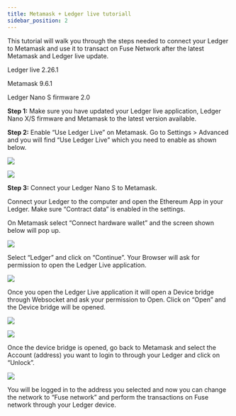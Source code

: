 ```yaml
---
title: Metamask + Ledger live tutoriall
sidebar_position: 2
---
```


This tutorial will walk you through the steps needed to connect your Ledger to Metamask and use it to transact on Fuse Network after the latest Metamask and Ledger live update.

Ledger live 2.26.1

Metamask 9.6.1

Ledger Nano S firmware 2.0

**Step 1:**
Make sure you have updated your Ledger live application, Ledger Nano X/S firmware and Metamask to the latest version available.

**Step 2:**
Enable “Use Ledger Live” on Metamask. Go to Settings > Advanced and you will find “Use Ledger Live” which you need to enable as shown below.

![](/img/spaces_-MRxFOj-hfekokMwcTbN_uploads_65dYsrnRfKpKb2mxZ46X_image.webp)

![](/img/spaces_-MRxFOj-hfekokMwcTbN_uploads_x1NUyDLcOqHAVH2lQUfp_image.webp)

**Step 3:**
Connect your Ledger Nano S to Metamask.

Connect your Ledger to the computer and open the Ethereum App in your Ledger. Make sure “Contract data” is enabled in the settings.

On Metamask select “Connect hardware wallet” and the screen shown below will pop up.

![](/img/spaces_-MRxFOj-hfekokMwcTbN_uploads_Ag77TTaRdtt9ILeyYB2M_image.webp)

Select “Ledger” and click on “Continue”. Your Browser will ask for permission to open the Ledger Live application.

![](/img/image\(3\).png)

Once you open the Ledger Live application it will open a Device bridge through Websocket and ask your permission to Open. Click on “Open” and the Device bridge will be opened.

![](/img/spaces_-MRxFOj-hfekokMwcTbN_uploads_Q3NGGwCP8TgdFrjzmX5A_image.webp)

![](/img/spaces_-MRxFOj-hfekokMwcTbN_uploads_RKdDkc9BcLzU4fW0KHAM_image.webp)

Once the device bridge is opened, go back to Metamask and select the Account (address) you want to login to through your Ledger and click on “Unlock”.

![](/img/spaces_-MRxFOj-hfekokMwcTbN_uploads_UlUlvKlWWyS65JGyU1ng_image.webp)

You will be logged in to the address you selected and now you can change the network to “Fuse network” and perform the transactions on Fuse network through your Ledger device.
